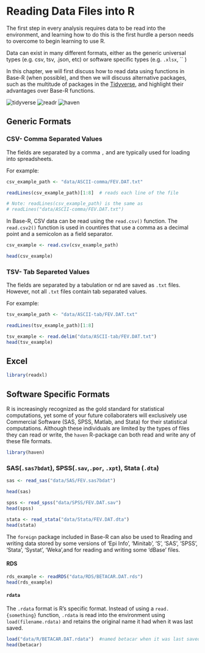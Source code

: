 # Reading Data Files into R {-}


The first step in every analysis requires data to be read into the environment, and learning how to do this is the first hurdle a person needs to overcome to begin learning to use R. 

Data can exist in many different formats, either as the generic universal types (e.g. csv, tsv, .json, etc) or software specific types (e.g. `.xlsx`, `` )

In this chapter, we will first discuss how to read data using functions in Base-R (when possible), and then we will discuss alternative packages, such as the multitude of packages in the [Tidyverse](https://www.tidyverse.org), and highlight their advantages over Base-R functions. 


![tidyverse](https://raw.githubusercontent.com/tidyverse/tidyverse/master/man/figures/logo.png)
![readr](https://raw.githubusercontent.com/tidyverse/readr/master/docs/logo.png)
![haven](https://raw.githubusercontent.com/tidyverse/haven/master/man/figures/logo.png)


## Generic Formats


### CSV- Comma Separated Values
The fields are separated by a comma `,` and are typically used for loading into spreadsheets.

For example:


```r
csv_example_path <- "data/ASCII-comma/FEV.DAT.txt"

readLines(csv_example_path)[1:8]  # reads each line of the file

# Note: readLines(csv_example_path) is the same as
# readLines("data/ASCII-comma/FEV.DAT.txt")

```

In Base-R, CSV data can be read using the `read.csv()` function. The `read.csv2()` function is used in countires that use a comma as a decimal point and a semicolon as a field separator.  

```r
csv_example <- read.csv(csv_example_path)

head(csv_example)
```



### TSV- Tab Separeted Values
 The fields are separated by a tabulation <TAB> or \t and are saved as `.txt` files. However, not all `.txt` files contain tab separated values.  

For example:

```r
tsv_example_path <- "data/ASCII-tab/FEV.DAT.txt"

readLines(tsv_example_path)[1:8]

```

```r
tsv_example <- read.delim("data/ASCII-tab/FEV.DAT.txt")
head(tsv_example)
```

## Excel

```r
library(readxl)


```



## Software Specific Formats

R is increasingly recognized as the gold standard for statistical computations, yet some of your future collaboraters will exclusively use Commercial Software (SAS, SPSS, Matlab, and Stata) for their statistical computations. Although these individuals are limited by the types of files they can read or write, the `haven` R-package can both read and write any of these file formats. 


```r
library(haven)
```


### SAS(`.sas7bdat`), SPSS(`.sav`,`.por`, `.xpt`), Stata (`.dta`)

```r
sas <- read_sas("data/SAS/FEV.sas7bdat")

head(sas)
```


```r

spss <- read_spss("data/SPSS/FEV.DAT.sav")
head(spss)

```



```r

stata <- read_stata("data/Stata/FEV.DAT.dta")
head(stata)

```

The `foreign` package included in Base-R can also be used to Reading and writing data stored by some versions of 'Epi Info', 'Minitab', 'S', 'SAS', 'SPSS', 'Stata', 'Systat', 'Weka',and for reading and writing some 'dBase' files.



#### RDS

```r
rds_example <- readRDS("data/RDS/BETACAR.DAT.rds")
head(rds_example)
```

#### `rdata` 
The `.rdata` format is R's specific format. Instead of using a `read.{something}` function, `.rdata` is read into the environment using `load(filename.rdata)` and retains the original name it had when it was last saved. 

```r
load("data/R/BETACAR.DAT.rdata")  #named betacar when it was last saved
head(betacar)
```



   